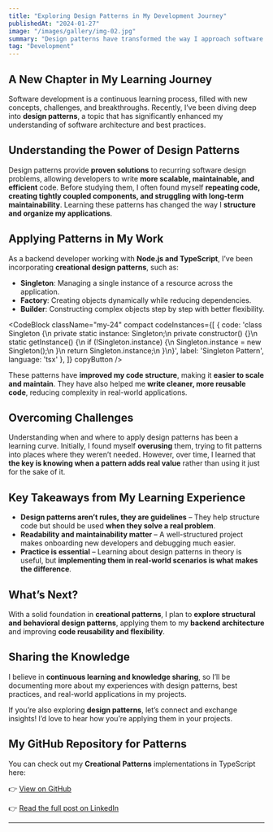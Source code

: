 ```yaml
---
title: "Exploring Design Patterns in My Development Journey"
publishedAt: "2024-01-27"
image: "/images/gallery/img-02.jpg"
summary: "Design patterns have transformed the way I approach software architecture, improving the structure, scalability, and maintainability of my code."
tag: "Development"
---
```


## A New Chapter in My Learning Journey

Software development is a continuous learning process, filled with new concepts, challenges, and breakthroughs. Recently, I’ve been diving deep into **design patterns**, a topic that has significantly enhanced my understanding of software architecture and best practices.

## Understanding the Power of Design Patterns

Design patterns provide **proven solutions** to recurring software design problems, allowing developers to write **more scalable, maintainable, and efficient** code. Before studying them, I often found myself **repeating code, creating tightly coupled components, and struggling with long-term maintainability**. Learning these patterns has changed the way I **structure and organize my applications**.

## Applying Patterns in My Work

As a backend developer working with **Node.js and TypeScript**, I’ve been incorporating **creational design patterns**, such as:

- **Singleton**: Managing a single instance of a resource across the application.
- **Factory**: Creating objects dynamically while reducing dependencies.
- **Builder**: Constructing complex objects step by step with better flexibility.

<CodeBlock className="my-24"
    compact
    codeInstances={[
        {
            code: 'class Singleton {\n  private static instance: Singleton;\n  private constructor() {}\n  static getInstance() {\n    if (!Singleton.instance) {\n      Singleton.instance = new Singleton();\n    }\n    return Singleton.instance;\n  }\n}',
            label: 'Singleton Pattern',
            language: 'tsx'
        },
    ]}
    copyButton
/>

These patterns have **improved my code structure**, making it **easier to scale and maintain**. They have also helped me **write cleaner, more reusable code**, reducing complexity in real-world applications.

## Overcoming Challenges

Understanding when and where to apply design patterns has been a learning curve. Initially, I found myself **overusing** them, trying to fit patterns into places where they weren’t needed. However, over time, I learned that **the key is knowing when a pattern adds real value** rather than using it just for the sake of it.

## Key Takeaways from My Learning Experience

- **Design patterns aren’t rules, they are guidelines** – They help structure code but should be used **when they solve a real problem**.
- **Readability and maintainability matter** – A well-structured project makes onboarding new developers and debugging much easier.
- **Practice is essential** – Learning about design patterns in theory is useful, but **implementing them in real-world scenarios is what makes the difference**.

## What’s Next?

With a solid foundation in **creational patterns**, I plan to **explore structural and behavioral design patterns**, applying them to my **backend architecture** and improving **code reusability and flexibility**.

## Sharing the Knowledge

I believe in **continuous learning and knowledge sharing**, so I’ll be documenting more about my experiences with design patterns, best practices, and real-world applications in my projects.

If you’re also exploring **design patterns**, let’s connect and exchange insights! I’d love to hear how you’re applying them in your projects.

## My GitHub Repository for Patterns

You can check out my **Creational Patterns** implementations in TypeScript here:

👉 [View on GitHub](https://github.com/itsmorais/Patterns/tree/main/src/creationalPatterns)

👉 [Read the full post on LinkedIn](https://www.linkedin.com/feed/update/urn:li:activity:7286027412834840577/)  


---
